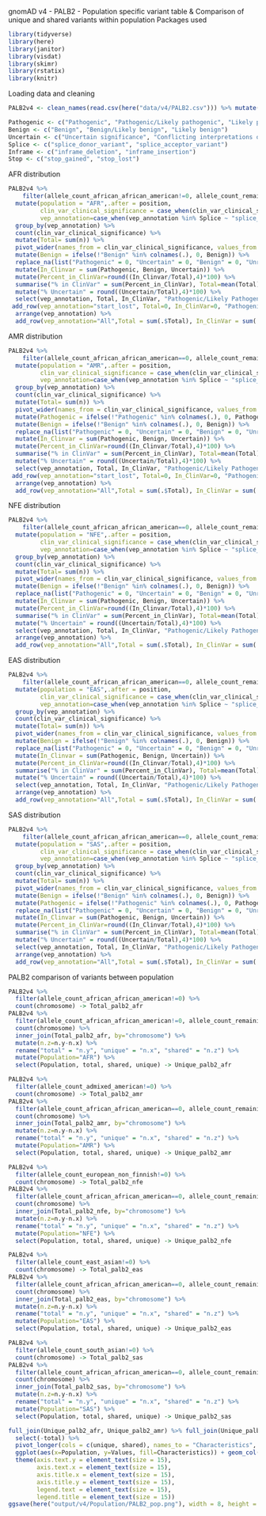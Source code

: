 gnomAD v4 - PALB2 - Population specific variant table & Comparison of unique and shared variants within population
Packages used
```{r}
library(tidyverse)
library(here)
library(janitor)
library(visdat)
library(skimr)
library(rstatix)
library(knitr)
```

Loading data and cleaning
```{r}
PALB2v4 <- clean_names(read.csv(here("data/v4/PALB2.csv"))) %>% mutate(gene = "PALB2",.before = chromosome) %>% replace_na(list("allele_count_amish" = 0))

Pathogenic <- c("Pathogenic", "Pathogenic/Likely pathogenic", "Likely pathogenic")
Benign <- c("Benign", "Benign/Likely benign", "Likely benign")
Uncertain <- c("Uncertain significance", "Conflicting interpretations of pathogenicity", "Conflicting interpretations of pathogenicity; risk factor")
Splice <- c("splice_donor_variant", "splice_acceptor_variant")
Inframe <- c("inframe_deletion", "inframe_insertion")
Stop <- c("stop_gained", "stop_lost")
```

AFR distribution
```{r}
PALB2v4 %>% 
    filter(allele_count_african_african_american!=0, allele_count_remaining==0, allele_count_admixed_american==0, allele_count_ashkenazi_jewish==0, allele_count_east_asian==0, allele_count_european_finnish==0, allele_count_european_non_finnish==0 , allele_count_south_asian==0, allele_count_middle_eastern==0, allele_count_amish==0) %>% 
  mutate(population = "AFR",.after = position,
         clin_var_clinical_significance = case_when(clin_var_clinical_significance %in% Pathogenic ~ "Pathogenic", clin_var_clinical_significance %in% Uncertain ~ "Uncertain", clin_var_clinical_significance %in% Benign ~ "Benign", clin_var_clinical_significance=="not provided" ~ "Unreported", clin_var_clinical_significance=="" ~ "Unreported", TRUE~clin_var_clinical_significance),
         vep_annotation=case_when(vep_annotation %in% Splice ~ "splice_site_variant", vep_annotation %in% Inframe ~ "inframe_variant", vep_annotation%in%Stop ~ "stop_variant", TRUE ~ vep_annotation)) %>% 
  group_by(vep_annotation) %>% 
  count(clin_var_clinical_significance) %>% 
  mutate(Total= sum(n)) %>%
  pivot_wider(names_from = clin_var_clinical_significance, values_from = n) %>%
  mutate(Benign = ifelse(!"Benign" %in% colnames(.), 0, Benign)) %>%
  replace_na(list("Pathogenic" = 0, "Uncertain" = 0, "Benign" = 0, "Unreported" = 0)) %>%
  mutate(In_Clinvar = sum(Pathogenic, Benign, Uncertain)) %>% 
  mutate(Percent_in_ClinVar=round((In_Clinvar/Total),4)*100) %>% 
  summarise("% in ClinVar" = sum(Percent_in_ClinVar), Total=mean(Total), "Benign/Likely Benign"=sum(Benign), "Pathogenic/Likely Pathogenic"=sum(Pathogenic), Uncertain=sum(Uncertain), "Unreported"=sum(Unreported), In_ClinVar= mean(In_Clinvar)) %>% 
  mutate("% Uncertain" = round((Uncertain/Total),4)*100) %>% 
  select(vep_annotation, Total, In_ClinVar, "Pathogenic/Likely Pathogenic", "Benign/Likely Benign", Uncertain, Unreported, "% in ClinVar", "% Uncertain") %>% 
 add_row(vep_annotation="start_lost", Total=0, In_ClinVar=0, "Pathogenic/Likely Pathogenic"=0, "Benign/Likely Benign"=0, Uncertain=0, Unreported=0, "% in ClinVar"=0, "% Uncertain"=0) %>% 
  arrange(vep_annotation) %>% 
  add_row(vep_annotation="All",Total = sum(.$Total), In_ClinVar = sum(.$In_ClinVar), "Pathogenic/Likely Pathogenic" = sum(.$"Pathogenic/Likely Pathogenic"), "Benign/Likely Benign"=sum(.$"Benign/Likely Benign"), Uncertain=sum(.$Uncertain), Unreported=sum(.$Unreported), "% in ClinVar"=round((In_ClinVar/Total)*100,2), "% Uncertain"=round((Uncertain/In_ClinVar)*100,2))
```

AMR distribution
```{r}
PALB2v4 %>% 
    filter(allele_count_african_african_american==0, allele_count_remaining==0, allele_count_admixed_american!=0, allele_count_ashkenazi_jewish==0, allele_count_east_asian==0, allele_count_european_finnish==0, allele_count_european_non_finnish==0 , allele_count_south_asian==0, allele_count_middle_eastern==0, allele_count_amish==0) %>% 
  mutate(population = "AMR",.after = position,
         clin_var_clinical_significance = case_when(clin_var_clinical_significance %in% Pathogenic ~ "Pathogenic", clin_var_clinical_significance %in% Uncertain ~ "Uncertain", clin_var_clinical_significance %in% Benign ~ "Benign", clin_var_clinical_significance=="not provided" ~ "Unreported", clin_var_clinical_significance=="" ~ "Unreported", TRUE~clin_var_clinical_significance),
         vep_annotation=case_when(vep_annotation %in% Splice ~ "splice_site_variant", vep_annotation %in% Inframe ~ "inframe_variant", vep_annotation%in%Stop ~ "stop_variant", TRUE ~ vep_annotation)) %>% 
  group_by(vep_annotation) %>% 
  count(clin_var_clinical_significance) %>% 
  mutate(Total= sum(n)) %>%
  pivot_wider(names_from = clin_var_clinical_significance, values_from = n) %>%
  mutate(Pathogenic = ifelse(!"Pathogenic" %in% colnames(.), 0, Pathogenic)) %>%
  mutate(Benign = ifelse(!"Benign" %in% colnames(.), 0, Benign)) %>%
  replace_na(list("Pathogenic" = 0, "Uncertain" = 0, "Benign" = 0, "Unreported" = 0)) %>% 
  mutate(In_Clinvar = sum(Pathogenic, Benign, Uncertain)) %>% 
  mutate(Percent_in_ClinVar=round((In_Clinvar/Total),4)*100) %>% 
  summarise("% in ClinVar" = sum(Percent_in_ClinVar), Total=mean(Total), "Benign/Likely Benign"=sum(Benign), "Pathogenic/Likely Pathogenic"=sum(Pathogenic), Uncertain=sum(Uncertain), "Unreported"=sum(Unreported), In_ClinVar= mean(In_Clinvar)) %>% 
  mutate("% Uncertain" = round((Uncertain/Total),4)*100) %>% 
  select(vep_annotation, Total, In_ClinVar, "Pathogenic/Likely Pathogenic", "Benign/Likely Benign", Uncertain, Unreported, "% in ClinVar", "% Uncertain") %>% 
 add_row(vep_annotation="start_lost", Total=0, In_ClinVar=0, "Pathogenic/Likely Pathogenic"=0, "Benign/Likely Benign"=0, Uncertain=0, Unreported=0, "% in ClinVar"=0, "% Uncertain"=0) %>% 
  arrange(vep_annotation) %>% 
  add_row(vep_annotation="All",Total = sum(.$Total), In_ClinVar = sum(.$In_ClinVar), "Pathogenic/Likely Pathogenic" = sum(.$"Pathogenic/Likely Pathogenic"), "Benign/Likely Benign"=sum(.$"Benign/Likely Benign"), Uncertain=sum(.$Uncertain), Unreported=sum(.$Unreported), "% in ClinVar"=round((In_ClinVar/Total)*100,2), "% Uncertain"=round((Uncertain/In_ClinVar)*100,2))
```

NFE distribution
```{r}
PALB2v4 %>% 
    filter(allele_count_african_african_american==0, allele_count_remaining==0, allele_count_admixed_american==0, allele_count_ashkenazi_jewish==0, allele_count_east_asian==0, allele_count_european_finnish==0, allele_count_european_non_finnish!=0 , allele_count_south_asian==0, allele_count_middle_eastern==0, allele_count_amish==0) %>% 
  mutate(population = "NFE",.after = position,
         clin_var_clinical_significance = case_when(clin_var_clinical_significance %in% Pathogenic ~ "Pathogenic", clin_var_clinical_significance %in% Uncertain ~ "Uncertain", clin_var_clinical_significance %in% Benign ~ "Benign", clin_var_clinical_significance=="not provided" ~ "Unreported", clin_var_clinical_significance=="" ~ "Unreported", TRUE~clin_var_clinical_significance),
         vep_annotation=case_when(vep_annotation %in% Splice ~ "splice_site_variant", vep_annotation %in% Inframe ~ "inframe_variant", vep_annotation%in%Stop ~ "stop_variant", TRUE ~ vep_annotation)) %>% 
  group_by(vep_annotation) %>% 
  count(clin_var_clinical_significance) %>% 
  mutate(Total= sum(n)) %>%
  pivot_wider(names_from = clin_var_clinical_significance, values_from = n) %>%
  mutate(Benign = ifelse(!"Benign" %in% colnames(.), 0, Benign)) %>%
  replace_na(list("Pathogenic" = 0, "Uncertain" = 0, "Benign" = 0, "Unreported" = 0)) %>% 
  mutate(In_Clinvar = sum(Pathogenic, Benign, Uncertain)) %>% 
  mutate(Percent_in_ClinVar=round((In_Clinvar/Total),4)*100) %>% 
  summarise("% in ClinVar" = sum(Percent_in_ClinVar), Total=mean(Total), "Benign/Likely Benign"=sum(Benign), "Pathogenic/Likely Pathogenic"=sum(Pathogenic), Uncertain=sum(Uncertain), "Unreported"=sum(Unreported), In_ClinVar= mean(In_Clinvar)) %>% 
  mutate("% Uncertain" = round((Uncertain/Total),4)*100) %>% 
  select(vep_annotation, Total, In_ClinVar, "Pathogenic/Likely Pathogenic", "Benign/Likely Benign", Uncertain, Unreported, "% in ClinVar", "% Uncertain") %>% 
  arrange(vep_annotation) %>% 
  add_row(vep_annotation="All",Total = sum(.$Total), In_ClinVar = sum(.$In_ClinVar), "Pathogenic/Likely Pathogenic" = sum(.$"Pathogenic/Likely Pathogenic"), "Benign/Likely Benign"=sum(.$"Benign/Likely Benign"), Uncertain=sum(.$Uncertain), Unreported=sum(.$Unreported), "% in ClinVar"=round((In_ClinVar/Total)*100,2), "% Uncertain"=round((Uncertain/In_ClinVar)*100,2))
```

EAS distribution
```{r}
PALB2v4 %>% 
    filter(allele_count_african_african_american==0, allele_count_remaining==0, allele_count_admixed_american==0, allele_count_ashkenazi_jewish==0, allele_count_east_asian!=0, allele_count_european_finnish==0, allele_count_european_non_finnish==0 , allele_count_south_asian==0, allele_count_middle_eastern==0, allele_count_amish==0) %>% 
  mutate(population = "EAS",.after = position,
         clin_var_clinical_significance = case_when(clin_var_clinical_significance %in% Pathogenic ~ "Pathogenic", clin_var_clinical_significance %in% Uncertain ~ "Uncertain", clin_var_clinical_significance %in% Benign ~ "Benign", clin_var_clinical_significance=="not provided" ~ "Unreported", clin_var_clinical_significance=="" ~ "Unreported", TRUE~clin_var_clinical_significance),
         vep_annotation=case_when(vep_annotation %in% Splice ~ "splice_site_variant", vep_annotation %in% Inframe ~ "inframe_variant", vep_annotation%in%Stop ~ "stop_variant", TRUE ~ vep_annotation)) %>% 
  group_by(vep_annotation) %>% 
  count(clin_var_clinical_significance) %>% 
  mutate(Total= sum(n)) %>%
  pivot_wider(names_from = clin_var_clinical_significance, values_from = n) %>%
  mutate(Benign = ifelse(!"Benign" %in% colnames(.), 0, Benign)) %>%
  replace_na(list("Pathogenic" = 0, "Uncertain" = 0, "Benign" = 0, "Unreported" = 0)) %>% 
  mutate(In_Clinvar = sum(Pathogenic, Benign, Uncertain)) %>% 
  mutate(Percent_in_ClinVar=round((In_Clinvar/Total),4)*100) %>% 
  summarise("% in ClinVar" = sum(Percent_in_ClinVar), Total=mean(Total), "Benign/Likely Benign"=sum(Benign), "Pathogenic/Likely Pathogenic"=sum(Pathogenic), Uncertain=sum(Uncertain), "Unreported"=sum(Unreported), In_ClinVar= mean(In_Clinvar)) %>% 
  mutate("% Uncertain" = round((Uncertain/Total),4)*100) %>% 
  select(vep_annotation, Total, In_ClinVar, "Pathogenic/Likely Pathogenic", "Benign/Likely Benign", Uncertain, Unreported, "% in ClinVar", "% Uncertain") %>% 
  arrange(vep_annotation) %>% 
  add_row(vep_annotation="All",Total = sum(.$Total), In_ClinVar = sum(.$In_ClinVar), "Pathogenic/Likely Pathogenic" = sum(.$"Pathogenic/Likely Pathogenic"), "Benign/Likely Benign"=sum(.$"Benign/Likely Benign"), Uncertain=sum(.$Uncertain), Unreported=sum(.$Unreported), "% in ClinVar"=round((In_ClinVar/Total)*100,2), "% Uncertain"=round((Uncertain/In_ClinVar)*100,2))
```

SAS distribution
```{r}
PALB2v4 %>% 
    filter(allele_count_african_african_american==0, allele_count_remaining==0, allele_count_admixed_american==0, allele_count_ashkenazi_jewish==0, allele_count_east_asian==0, allele_count_european_finnish==0, allele_count_european_non_finnish==0 , allele_count_south_asian!=0, allele_count_middle_eastern==0, allele_count_amish==0) %>% 
  mutate(population = "SAS",.after = position,
         clin_var_clinical_significance = case_when(clin_var_clinical_significance %in% Pathogenic ~ "Pathogenic", clin_var_clinical_significance %in% Uncertain ~ "Uncertain", clin_var_clinical_significance %in% Benign ~ "Benign", clin_var_clinical_significance=="not provided" ~ "Unreported", clin_var_clinical_significance=="" ~ "Unreported", TRUE~clin_var_clinical_significance),
         vep_annotation=case_when(vep_annotation %in% Splice ~ "splice_site_variant", vep_annotation %in% Inframe ~ "inframe_variant", vep_annotation%in%Stop ~ "stop_variant", TRUE ~ vep_annotation)) %>% 
  group_by(vep_annotation) %>% 
  count(clin_var_clinical_significance) %>% 
  mutate(Total= sum(n)) %>%
  pivot_wider(names_from = clin_var_clinical_significance, values_from = n) %>%
  mutate(Benign = ifelse(!"Benign" %in% colnames(.), 0, Benign)) %>%
  mutate(Pathogenic = ifelse(!"Pathogenic" %in% colnames(.), 0, Pathogenic)) %>% 
  replace_na(list("Pathogenic" = 0, "Uncertain" = 0, "Benign" = 0, "Unreported" = 0)) %>% 
  mutate(In_Clinvar = sum(Pathogenic, Benign, Uncertain)) %>% 
  mutate(Percent_in_ClinVar=round((In_Clinvar/Total),4)*100) %>% 
  summarise("% in ClinVar" = sum(Percent_in_ClinVar), Total=mean(Total), "Benign/Likely Benign"=sum(Benign), "Pathogenic/Likely Pathogenic"=sum(Pathogenic), Uncertain=sum(Uncertain), "Unreported"=sum(Unreported), In_ClinVar= mean(In_Clinvar)) %>% 
  mutate("% Uncertain" = round((Uncertain/Total),4)*100) %>% 
  select(vep_annotation, Total, In_ClinVar, "Pathogenic/Likely Pathogenic", "Benign/Likely Benign", Uncertain, Unreported, "% in ClinVar", "% Uncertain") %>% 
  arrange(vep_annotation) %>% 
  add_row(vep_annotation="All",Total = sum(.$Total), In_ClinVar = sum(.$In_ClinVar), "Pathogenic/Likely Pathogenic" = sum(.$"Pathogenic/Likely Pathogenic"), "Benign/Likely Benign"=sum(.$"Benign/Likely Benign"), Uncertain=sum(.$Uncertain), Unreported=sum(.$Unreported), "% in ClinVar"=round((In_ClinVar/Total)*100,2), "% Uncertain"=round((Uncertain/In_ClinVar)*100,2))
```

PALB2 comparison of variants between population
```{r}
PALB2v4 %>% 
  filter(allele_count_african_african_american!=0) %>% 
  count(chromosome) -> Total_palb2_afr
PALB2v4 %>% 
  filter(allele_count_african_african_american!=0, allele_count_remaining==0, allele_count_admixed_american==0, allele_count_ashkenazi_jewish==0, allele_count_east_asian==0, allele_count_european_finnish==0, allele_count_european_non_finnish==0 , allele_count_south_asian==0, allele_count_middle_eastern==0, allele_count_amish==0) %>% 
  count(chromosome) %>% 
  inner_join(Total_palb2_afr, by="chromosome") %>% 
  mutate(n.z=n.y-n.x) %>% 
  rename("total" = "n.y", "unique" = "n.x", "shared" = "n.z") %>% 
  mutate(Population="AFR") %>% 
  select(Population, total, shared, unique) -> Unique_palb2_afr

PALB2v4 %>% 
  filter(allele_count_admixed_american!=0) %>% 
  count(chromosome) -> Total_palb2_amr
PALB2v4 %>% 
  filter(allele_count_african_african_american==0, allele_count_remaining==0, allele_count_admixed_american!=0, allele_count_ashkenazi_jewish==0, allele_count_east_asian==0, allele_count_european_finnish==0, allele_count_european_non_finnish==0 , allele_count_south_asian==0, allele_count_middle_eastern==0, allele_count_amish==0) %>% 
  count(chromosome) %>% 
  inner_join(Total_palb2_amr, by="chromosome") %>% 
  mutate(n.z=n.y-n.x) %>% 
  rename("total" = "n.y", "unique" = "n.x", "shared" = "n.z") %>% 
  mutate(Population="AMR") %>% 
  select(Population, total, shared, unique) -> Unique_palb2_amr

PALB2v4 %>% 
  filter(allele_count_european_non_finnish!=0) %>% 
  count(chromosome) -> Total_palb2_nfe
PALB2v4 %>% 
  filter(allele_count_african_african_american==0, allele_count_remaining==0, allele_count_admixed_american==0, allele_count_ashkenazi_jewish==0, allele_count_east_asian==0, allele_count_european_finnish==0, allele_count_european_non_finnish!=0 , allele_count_south_asian==0, allele_count_middle_eastern==0, allele_count_amish==0) %>% 
  count(chromosome) %>% 
  inner_join(Total_palb2_nfe, by="chromosome") %>% 
  mutate(n.z=n.y-n.x) %>% 
  rename("total" = "n.y", "unique" = "n.x", "shared" = "n.z") %>% 
  mutate(Population="NFE") %>% 
  select(Population, total, shared, unique) -> Unique_palb2_nfe

PALB2v4 %>% 
  filter(allele_count_east_asian!=0) %>% 
  count(chromosome) -> Total_palb2_eas
PALB2v4 %>% 
  filter(allele_count_african_african_american==0, allele_count_remaining==0, allele_count_admixed_american==0, allele_count_ashkenazi_jewish==0, allele_count_east_asian!=0, allele_count_european_finnish==0, allele_count_european_non_finnish==0 , allele_count_south_asian==0, allele_count_middle_eastern==0, allele_count_amish==0) %>% 
  count(chromosome) %>% 
  inner_join(Total_palb2_eas, by="chromosome") %>% 
  mutate(n.z=n.y-n.x) %>% 
  rename("total" = "n.y", "unique" = "n.x", "shared" = "n.z") %>% 
  mutate(Population="EAS") %>% 
  select(Population, total, shared, unique) -> Unique_palb2_eas

PALB2v4 %>% 
  filter(allele_count_south_asian!=0) %>% 
  count(chromosome) -> Total_palb2_sas
PALB2v4 %>% 
  filter(allele_count_african_african_american==0, allele_count_remaining==0, allele_count_admixed_american==0, allele_count_ashkenazi_jewish==0, allele_count_east_asian==0, allele_count_european_finnish==0, allele_count_european_non_finnish==0 , allele_count_south_asian!=0, allele_count_middle_eastern==0, allele_count_amish==0) %>% 
  count(chromosome) %>% 
  inner_join(Total_palb2_sas, by="chromosome") %>% 
  mutate(n.z=n.y-n.x) %>% 
  rename("total" = "n.y", "unique" = "n.x", "shared" = "n.z") %>% 
  mutate(Population="SAS") %>% 
  select(Population, total, shared, unique) -> Unique_palb2_sas

full_join(Unique_palb2_afr, Unique_palb2_amr) %>% full_join(Unique_palb2_nfe) %>% full_join(Unique_palb2_eas) %>% full_join(Unique_palb2_sas) %>%
  select(-total) %>% 
  pivot_longer(cols = c(unique, shared), names_to = "Characteristics", values_to = "Values") %>%
  ggplot(aes(x=Population, y=Values, fill=Characteristics)) + geom_col(position="dodge") + geom_text(aes(label = Values), position = position_dodge(1)) + labs(title= "Comparison of shared and unique variants between populations for the PALB2", y="Number of variants") + xlim("NFE", "AFR", "AMR", "EAS", "SAS") + 
  theme(axis.text.y = element_text(size = 15),
        axis.text.x = element_text(size = 15),
        axis.title.x = element_text(size = 15),
        axis.title.y = element_text(size = 15),
        legend.text = element_text(size = 15),
        legend.title = element_text(size = 15))
ggsave(here("output/v4/Population/PALB2_pop.png"), width = 8, height = 6, dpi = 300)
```
